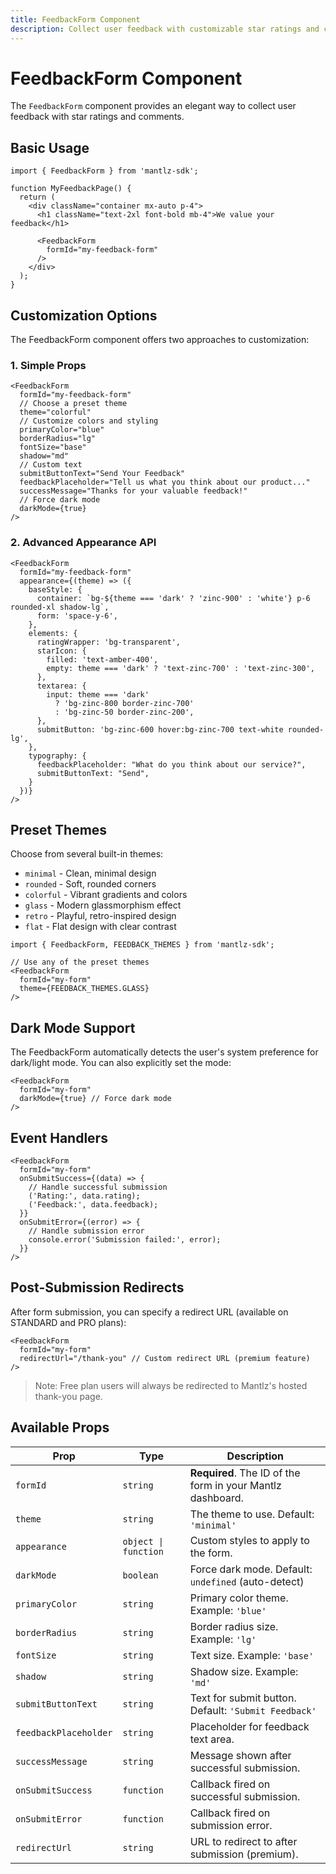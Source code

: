 ```yaml
---
title: FeedbackForm Component
description: Collect user feedback with customizable star ratings and comments
---
```


# FeedbackForm Component

The `FeedbackForm` component provides an elegant way to collect user feedback with star ratings and comments.

## Basic Usage

```tsx
import { FeedbackForm } from 'mantlz-sdk';

function MyFeedbackPage() {
  return (
    <div className="container mx-auto p-4">
      <h1 className="text-2xl font-bold mb-4">We value your feedback</h1>
      
      <FeedbackForm 
        formId="my-feedback-form"
      />
    </div>
  );
}
```

## Customization Options

The FeedbackForm component offers two approaches to customization:

### 1. Simple Props

```tsx
<FeedbackForm
  formId="my-feedback-form"
  // Choose a preset theme
  theme="colorful"
  // Customize colors and styling
  primaryColor="blue"
  borderRadius="lg"
  fontSize="base"
  shadow="md"
  // Custom text
  submitButtonText="Send Your Feedback"
  feedbackPlaceholder="Tell us what you think about our product..."
  successMessage="Thanks for your valuable feedback!"
  // Force dark mode
  darkMode={true}
/>
```

### 2. Advanced Appearance API

```tsx
<FeedbackForm
  formId="my-feedback-form"
  appearance={(theme) => ({
    baseStyle: {
      container: `bg-${theme === 'dark' ? 'zinc-900' : 'white'} p-6 rounded-xl shadow-lg`,
      form: 'space-y-6',
    },
    elements: {
      ratingWrapper: 'bg-transparent',
      starIcon: {
        filled: 'text-amber-400',
        empty: theme === 'dark' ? 'text-zinc-700' : 'text-zinc-300',
      },
      textarea: {
        input: theme === 'dark' 
          ? 'bg-zinc-800 border-zinc-700' 
          : 'bg-zinc-50 border-zinc-200',
      },
      submitButton: 'bg-zinc-600 hover:bg-zinc-700 text-white rounded-lg',
    },
    typography: {
      feedbackPlaceholder: "What do you think about our service?",
      submitButtonText: "Send",
    }
  })}
/>
```

## Preset Themes

Choose from several built-in themes:

- `minimal` - Clean, minimal design
- `rounded` - Soft, rounded corners
- `colorful` - Vibrant gradients and colors
- `glass` - Modern glassmorphism effect
- `retro` - Playful, retro-inspired design
- `flat` - Flat design with clear contrast

```tsx
import { FeedbackForm, FEEDBACK_THEMES } from 'mantlz-sdk';

// Use any of the preset themes
<FeedbackForm
  formId="my-form"
  theme={FEEDBACK_THEMES.GLASS}
/>
```

## Dark Mode Support

The FeedbackForm automatically detects the user's system preference for dark/light mode. You can also explicitly set the mode:

```tsx
<FeedbackForm
  formId="my-form"
  darkMode={true} // Force dark mode
/>
```

## Event Handlers

```tsx
<FeedbackForm
  formId="my-form"
  onSubmitSuccess={(data) => {
    // Handle successful submission
    ('Rating:', data.rating);
    ('Feedback:', data.feedback);
  }}
  onSubmitError={(error) => {
    // Handle submission error
    console.error('Submission failed:', error);
  }}
/>
```

## Post-Submission Redirects

After form submission, you can specify a redirect URL (available on STANDARD and PRO plans):

```tsx
<FeedbackForm
  formId="my-form"
  redirectUrl="/thank-you" // Custom redirect URL (premium feature)
/>
```

> Note: Free plan users will always be redirected to Mantlz's hosted thank-you page.

## Available Props

| Prop | Type | Description |
|------|------|-------------|
| `formId` | `string` | **Required**. The ID of the form in your Mantlz dashboard. |
| `theme` | `string` | The theme to use. Default: `'minimal'` |
| `appearance` | `object \| function` | Custom styles to apply to the form. |
| `darkMode` | `boolean` | Force dark mode. Default: `undefined` (auto-detect) |
| `primaryColor` | `string` | Primary color theme. Example: `'blue'` |
| `borderRadius` | `string` | Border radius size. Example: `'lg'` |
| `fontSize` | `string` | Text size. Example: `'base'` |
| `shadow` | `string` | Shadow size. Example: `'md'` |
| `submitButtonText` | `string` | Text for submit button. Default: `'Submit Feedback'` |
| `feedbackPlaceholder` | `string` | Placeholder for feedback text area. |
| `successMessage` | `string` | Message shown after successful submission. |
| `onSubmitSuccess` | `function` | Callback fired on successful submission. |
| `onSubmitError` | `function` | Callback fired on submission error. |
| `redirectUrl` | `string` | URL to redirect to after submission (premium). | 